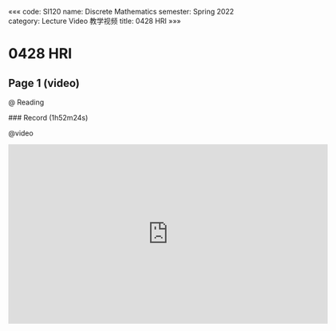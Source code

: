«««
code: SI120
name: Discrete Mathematics
semester: Spring 2022
category: Lecture Video 教学视频
title: 0428 HRI
»»»

# 0428 HRI

## Page 1 (video)

@ Reading

<div class="markdown-body">
### Record (1h52m24s)
</div>

@video

<iframe src="https://sbfull.com/e/1iw1lfmu3w35.html" frameborder=0 marginwidth=0 marginheight=0 scrolling=no width=640 height=360 allowfullscreen></iframe>


